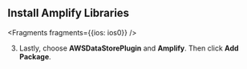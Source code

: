 ## Install Amplify Libraries


<Fragments fragments={{ios: ios0}} />

3. Lastly, choose **AWSDataStorePlugin** and **Amplify**. Then click **Add Package**.